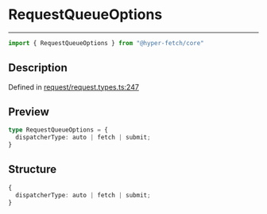 

# RequestQueueOptions

<div class="api-docs__separator" data-reactroot="">

---

</div><div class="api-docs__import" data-reactroot="">

```ts
import { RequestQueueOptions } from "@hyper-fetch/core"
```

</div><div class="api-docs__section">

## Description

</div><div class="api-docs__description"><span class="api-docs__do-not-parse">



</span></div><p class="api-docs__definition">

Defined in [request/request.types.ts:247](https://github.com/BetterTyped/hyper-fetch/blob/c44d728f/packages/core/src/request/request.types.ts#L247)

</p><div class="api-docs__section">

## Preview

</div><div class="api-docs__preview type">

```ts
type RequestQueueOptions = {
  dispatcherType: auto | fetch | submit; 
}
```

</div><div class="api-docs__section">

## Structure

</div><div class="api-docs__returns">

```ts
{
  dispatcherType: auto | fetch | submit;
}
```

</div>